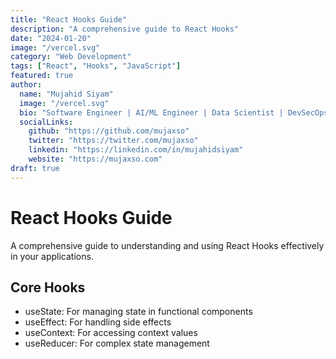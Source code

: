 ```yaml
---
title: "React Hooks Guide"
description: "A comprehensive guide to React Hooks"
date: "2024-01-20"
image: "/vercel.svg"
category: "Web Development"
tags: ["React", "Hooks", "JavaScript"]
featured: true
author:
  name: "Mujahid Siyam"
  image: "/vercel.svg"
  bio: "Software Engineer | AI/ML Engineer | Data Scientist | DevSecOps"
  socialLinks:
    github: "https://github.com/mujaxso"
    twitter: "https://twitter.com/mujaxso"
    linkedin: "https://linkedin.com/in/mujahidsiyam"
    website: "https://mujaxso.com"
draft: true
---
```


# React Hooks Guide

A comprehensive guide to understanding and using React Hooks effectively in your applications.

## Core Hooks

- useState: For managing state in functional components
- useEffect: For handling side effects
- useContext: For accessing context values
- useReducer: For complex state management
